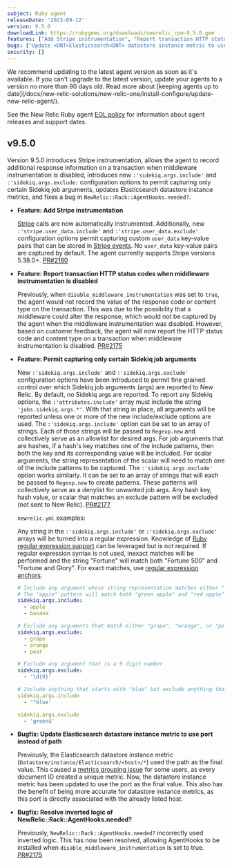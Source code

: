 ```yaml
---
subject: Ruby agent
releaseDate: '2023-09-12'
version: 9.5.0
downloadLink: https://rubygems.org/downloads/newrelic_rpm-9.5.0.gem
features: ["Add Stripe instrumentation", "Report transaction HTTP status codes when middleware instrumentation is disabled", "Permit capturing only certain Sidekiq job arguments"]
bugs: ["Update <DNT>Elasticsearch<DNT> datastore instance metric to use port instead of path", "Resolve inverted logic of NewRelic::Rack::AgentHooks.needed?"]
security: []
---
```


<Callout variant="important">
  We recommend updating to the latest agent version as soon as it's available. If you can't upgrade to the latest version, update your agents to a version no more than 90 days old. Read more about [keeping agents up to date](/docs/new-relic-solutions/new-relic-one/install-configure/update-new-relic-agent/).

  See the New Relic Ruby agent [EOL policy](https://docs.newrelic.com/docs/apm/agents/ruby-agent/getting-started/ruby-agent-eol-policy/) for information about agent releases and support dates.
</Callout>

## v9.5.0

Version 9.5.0 introduces Stripe instrumentation, allows the agent to record additional response information on a transaction when middleware instrumentation is disabled, introduces new `:'sidekiq.args.include'` and `:'sidekiq.args.exclude:` configuration options to permit capturing only certain Sidekiq job arguments, updates <DNT>Elasticsearch<DNT> datastore instance metrics, and fixes a bug in `NewRelic::Rack::AgentHooks.needed?`.

- **Feature: Add Stripe instrumentation**

  [Stripe](https://stripe.com/) calls are now automatically instrumented. Additionally, new `:'stripe.user_data.include'` and `:'stripe.user_data.exclude'` configuration options permit capturing custom `user_data` key-value pairs that can be stored in [Stripe events](https://github.com/stripe/stripe-ruby#instrumentation). No `user_data` key-value pairs are captured by default. The agent currently supports Stripe versions 5.38.0+. [PR#2180](https://github.com/newrelic/newrelic-ruby-agent/pull/2180)

- **Feature: Report transaction HTTP status codes when middleware instrumentation is disabled**

  Previously, when `disable_middleware_instrumentation` was set to `true`, the agent would not record the value of the response code or content type on the transaction. This was due to the possibility that a middleware could alter the response, which would not be captured by the agent when the middleware instrumentation was disabled. However, based on customer feedback, the agent will now report the HTTP status code and content type on a transaction when middleware instrumentation is disabled. [PR#2175](https://github.com/newrelic/newrelic-ruby-agent/pull/2175)

- **Feature: Permit capturing only certain Sidekiq job arguments**

  New `:'sidekiq.args.include'` and `:'sidekiq.args.exclude'` configuration options have been introduced to permit fine grained control over which Sidekiq job arguments (args) are reported to New Relic. By default, no Sidekiq args are reported. To report any Sidekiq options, the `:'attributes.include'` array must include the string `'jobs.sidekiq.args.*'`. With that string in place, all arguments will be reported unless one or more of the new include/exclude options are used. The `:'sidekiq.args.include'` option can be set to an array of strings. Each of those strings will be passed to `Regexp.new` and collectively serve as an allowlist for desired args. For job arguments that are hashes, if a hash's key matches one of the include patterns, then both the key and its corresponding value will be included. For scalar arguments, the string representation of the scalar will need to match one of the include patterns to be captured. The `:'sidekiq.args.exclude'` option works similarly. It can be set to an array of strings that will each be passed to `Regexp.new` to create patterns. These patterns will collectively serve as a denylist for unwanted job args. Any hash key, hash value, or scalar that matches an exclude pattern will be excluded (not sent to New Relic). [PR#2177](https://github.com/newrelic/newrelic-ruby-agent/pull/2177)

  `newrelic.yml` examples:

  Any string in the `:'sidekiq.args.include'` or `:'sidekiq.args.exclude'` arrays will be turned into a regular expression. Knowledge of [Ruby regular expression support](https://ruby-doc.org/3.2.2/Regexp.html) can be leveraged but is not required. If regular expression syntax is not used, inexact matches will be performed and the string "Fortune" will match both "Fortune 500" and "Fortune and Glory". For exact matches, use [regular expression anchors](https://ruby-doc.org/3.2.2/Regexp.html#class-Regexp-label-Anchors).

  ```yaml
  # Include any argument whose string representation matches either "apple" or "banana"
  # The "apple" pattern will match both "green apple" and "red apple"
  sidekiq.args.include:
    - apple
    - banana

  # Exclude any arguments that match either "grape", "orange", or "pear"
  sidekiq.args.exclude:
    - grape
    - orange
    - pear

  # Exclude any argument that is a 9 digit number
  sidekiq.args.exclude:
    - '\d{9}'

  # Include anything that starts with "blue" but exclude anything that ends in "green"
  sidekiq.args.include
    - '^blue'

  sidekiq.args.exclude
    - 'green$'
  ```

- **Bugfix: Update <DNT>Elasticsearch<DNT> datastore instance metric to use port instead of path**

  Previously, the <DNT>Elasticsearch<DNT> datastore instance metric (`Datastore/instance/Elasticsearch/<host>/*`) used the path as the final value. This caused a [metrics grouping issue](https://docs.newrelic.com/docs/new-relic-solutions/solve-common-issues/troubleshooting/metric-grouping-issues) for some users, as every document ID created a unique metric. Now, the datastore instance metric has been updated to use the port as the final value. This also has the benefit of being more accurate for datastore instance metrics, as this port is directly associated with the already listed host.

- **Bugfix: Resolve inverted logic of NewRelic::Rack::AgentHooks.needed?**

  Previously, `NewRelic::Rack::AgentHooks.needed?` incorrectly used inverted logic. This has now been resolved, allowing AgentHooks to be installed when `disable_middleware_instrumentation` is set to true. [PR#2175](https://github.com/newrelic/newrelic-ruby-agent/pull/2175)



